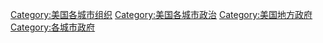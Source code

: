 [[Category:美国各城市组织|Category:美国各城市组织]]
[[Category:美国各城市政治|Category:美国各城市政治]]
[[Category:美国地方政府|Category:美国地方政府]]
[[Category:各城市政府|Category:各城市政府]]